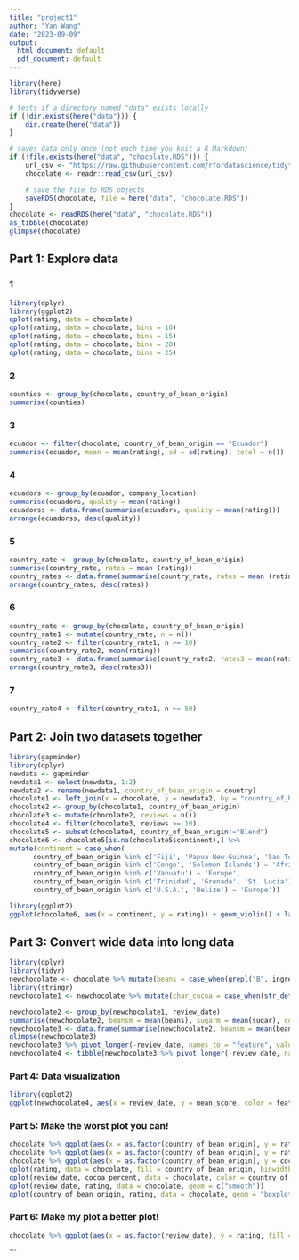 ```yaml
---
title: "project1"
author: "Yan Wang"
date: "2023-09-09"
output:
  html_document: default
  pdf_document: default
---
```


```r
library(here)
library(tidyverse)

# tests if a directory named "data" exists locally
if (!dir.exists(here("data"))) {
    dir.create(here("data"))
}

# saves data only once (not each time you knit a R Markdown)
if (!file.exists(here("data", "chocolate.RDS"))) {
    url_csv <- "https://raw.githubusercontent.com/rfordatascience/tidytuesday/master/data/2022/2022-01-18/chocolate.csv"
    chocolate <- readr::read_csv(url_csv)

    # save the file to RDS objects
    saveRDS(chocolate, file = here("data", "chocolate.RDS"))
}
chocolate <- readRDS(here("data", "chocolate.RDS"))
as_tibble(chocolate)
glimpse(chocolate)
```

## Part 1: Explore data
### 1

```r
library(dplyr)
library(ggplot2)
qplot(rating, data = chocolate)
qplot(rating, data = chocolate, bins = 10)
qplot(rating, data = chocolate, bins = 15)
qplot(rating, data = chocolate, bins = 20)
qplot(rating, data = chocolate, bins = 25)


```
### 2
```r
counties <- group_by(chocolate, country_of_bean_origin)
summarise(counties)
```
### 3
```r
ecuador <- filter(chocolate, country_of_bean_origin == "Ecuador")
summarise(ecuador, mean = mean(rating), sd = sd(rating), total = n())
```
### 4
```r
ecuadors <- group_by(ecuador, company_location)
summarise(ecuadors, quality = mean(rating))
ecuadorss <- data.frame(summarise(ecuadors, quality = mean(rating)))
arrange(ecuadorss, desc(quality))
```

### 5
```r
country_rate <- group_by(chocolate, country_of_bean_origin)
summarise(country_rate, rates = mean (rating))
country_rates <- data.frame(summarise(country_rate, rates = mean (rating)))
arrange(country_rates, desc(rates))
```
### 6
```r
country_rate <- group_by(chocolate, country_of_bean_origin)
country_rate1 <- mutate(country_rate, n = n())
country_rate2 <- filter(country_rate1, n >= 10)
summarise(country_rate2, mean(rating))
country_rate3 <- data.frame(summarise(country_rate2, rates3 = mean(rating)))
arrange(country_rate3, desc(rates3))

```


### 7
```r
country_rate4 <- filter(country_rate1, n >= 50) 

```




## Part 2: Join two datasets together
```r
library(gapminder)
library(dplyr)
newdata <- gapminder
newdata1 <- select(newdata, 1:2)
newdata2 <- rename(newdata1, country_of_bean_origin = country)
chocolate1 <- left_join(x = chocolate, y = newdata2, by = "country_of_bean_origin")
chocolate2 <- group_by(chocolate1, country_of_bean_origin)
chocolate3 <- mutate(chocolate2, reviews = n())
chocolate4 <- filter(chocolate3, reviews >= 10)
chocolate5 <- subset(chocolate4, country_of_bean_origin!="Blend")
chocolate6 <- chocolate5[is.na(chocolate5$continent),] %>%
mutate(continent = case_when(
      country_of_bean_origin %in% c('Fiji', 'Papua New Guinea', 'Sao Tome') ~ 'Oceania',
      country_of_bean_origin %in% c('Congo', 'Solomon Islands') ~ 'Africa',
      country_of_bean_origin %in% c('Vanuatu') ~ 'Europe',
      country_of_bean_origin %in% c('Trinidad', 'Grenada', 'St. Lucia') ~ 'Europe',
      country_of_bean_origin %in% c('U.S.A.', 'Belize') ~ 'Europe'))

library(ggplot2)
ggplot(chocolate6, aes(x = continent, y = rating)) + geom_violin() + labs(x= "continents", y = "ratings")
```

## Part 3: Convert wide data into long data
```r
library(dplyr)
library(tidyr)
newchocolate <- chocolate %>% mutate(beans = case_when(grepl("B", ingredients) ~ 1, TRUE ~0)) %>% mutate(sugar = case_when(grepl("S", ingredients) ~ 1, TRUE ~0)) %>% mutate(cocoa_butter = case_when(grepl("C", ingredients) ~ 1, TRUE ~0)) %>% mutate(vanilla = case_when(grepl("V", ingredients) ~ 1, TRUE ~0)) %>% mutate(letchin = case_when(grepl("L", ingredients) ~ 1, TRUE ~0)) %>% mutate(salt = case_when(grepl("S", ingredients) ~ 1, TRUE ~0))
library(stringr)
newchocolate1 <- newchocolate %>% mutate(char_cocoa = case_when(str_detect(most_memorable_characteristics, "cocoa") ~1, TRUE ~ 0)) %>% mutate(char_sweet = case_when(str_detect(most_memorable_characteristics, "sweet") ~1, TRUE ~ 0)) %>% mutate(char_nutty = case_when(str_detect(most_memorable_characteristics, "nutty") ~1, TRUE ~ 0)) %>% mutate(char_creamy = case_when(str_detect(most_memorable_characteristics, "creamy") ~1, TRUE ~ 0)) %>% mutate(char_roasty = case_when(str_detect(most_memorable_characteristics, "roasty") ~1, TRUE ~ 0)) %>% mutate(char_earthy = case_when(str_detect(most_memorable_characteristics, "earthy") ~1, TRUE ~ 0))

newchocolate2 <- group_by(newchocolate1, review_date)
summarise(newchocolate2, beansm = mean(beans), sugarm = mean(sugar), cocoa_butterm = (cocoa_butter), vanillam = mean(vanilla), letchinm = mean(letchin), saltm = mean(salt), char_cocoam = mean(char_cocoa), char_sweetm = mean(char_sweet), char_nuttym = mean(char_nutty), char_creamym = mean(char_creamy), char_roastym = mean(char_roasty), char_earthym = mean(char_earthy))
newchocolate3 <- data.frame(summarise(newchocolate2, beansm = mean(beans), sugarm = mean(sugar), cocoa_butterm = (cocoa_butter), vanillam = mean(vanilla), letchinm = mean(letchin), saltm = mean(salt), char_cocoam = mean(char_cocoa), char_sweetm = mean(char_sweet), char_nuttym = mean(char_nutty), char_creamym = mean(char_creamy), char_roastym = mean(char_roasty), char_earthym = mean(char_earthy)))
glimpse(newchocolate3)
newchocolate3 %>% pivot_longer(-review_date, names_to = "feature", values_to = "mean_score")
newchocolate4 <- tibble(newchocolate3 %>% pivot_longer(-review_date, names_to = "feature", values_to = "mean_score"))
```
### Part 4: Data visualization
```r
library(ggplot2)
ggplot(newchocolate4, aes(x = review_date, y = mean_score, color = feature)) + geom_point(size = 2) + geom_smooth(method = "loess", formula = "y~x") + labs(title = "Mean Scores Trends Over Time", subtitle = "Letchinm and vanillam decreased over time, others kept normal", caption = "Yan Wang", x= "Review date", y = "Mean score") + theme_minimal() + theme(plot.background = element_rect(fill = "#FFEBCD"), panel.background = element_rect(fill = "white"), panel.grid.major = element_line(color = "#FFFAF0"), plot.title = element_text(size = 16, face = "bold"),plot.subtitle = element_text(size = 11, face = "italic")) 

```

### Part 5: Make the worst plot you can!
```r
chocolate %>% ggplot(aes(x = as.factor(country_of_bean_origin), y = rating))
chocolate %>% ggplot(aes(x = as.factor(country_of_bean_origin), y = rating)) + geom_violin()
chocolate %>% ggplot(aes(x = as.factor(country_of_bean_origin), y = cocoa_percent))
qplot(rating, data = chocolate, fill = country_of_bean_origin, binwidth = 2)
qplot(review_date, cocoa_percent, data = chocolate, color = country_of_bean_origin)
qplot(review_date, rating, data = chocolate, geom = c("smooth"))
qplot(country_of_bean_origin, rating, data = chocolate, geom = "boxplot")
```

### Part 6: Make my plot a better plot!
```r

chocolate %>% ggplot(aes(x = as.factor(review_date), y = rating, fill = review_date)) + geom_violin()

```



```

